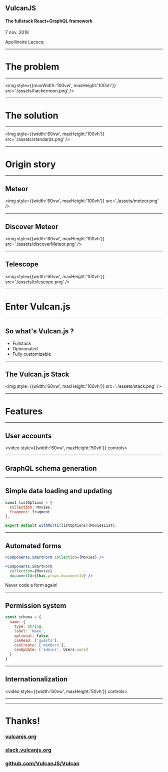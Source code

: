 

<Head>
  <title>Vulcan.js - The full-stack React+GraphQL framework</title>
  <script async defer src="https://buttons.github.io/buttons.js"></script>
</Head>


<Logo/>

## VulcanJS

#### The fullstack React+GraphQL framework

7 nov. 2018

Apollinaire Lecocq

---


# The problem

---

<img style={{maxWidth:'100vw', maxHeight:'100vh'}} src='./assets/hackernoon.png' />

---


# The solution

---

<img style={{width:'60vw', maxHeight:'100vh'}} src='./assets/standards.png' />

---


# Origin story

---

## Meteor

<img style={{width:'60vw', maxHeight:'100vh'}} src='./assets/meteor.png' />

---

## Discover Meteor

<img style={{width:'60vw', maxHeight:'100vh'}} src='./assets/discoverMeteor.png' />

---

## Telescope

<img style={{width:'60vw', maxHeight:'100vh'}} src='./assets/telescope.png' />

---


# Enter Vulcan.js

---

## So what's Vulcan.js ?

<ul style={{textAlign: 'left'}}>
<Appear>
  <li>Fullstack</li>
  <li>Opinionated</li>
  <li>Fully customizable</li>
</Appear>
</ul>

---

## The Vulcan.js Stack

<img style={{width:'60vw', maxHeight:'100vh'}} src='./assets/stack.png' />

---


# Features

---

## User accounts

<video style={{width:'60vw', maxHeight:'50vh'}} controls>
  <source src="./assets/accounts.mp4" type="video/mp4"/>
</video>

---

## GraphQL schema generation

---

## Simple data loading and updating

```js
const listOptions = {
  collection: Movies,
  fragment: fragment
};

export default withMulti(listOptions)(MoviesList);
```

---

## Automated forms

```jsx
<Components.SmartForm collection={Movies} />
```

```jsx
<Components.SmartForm 
  collection={Movies}
  documentId={this.props.documentId} />
```

Never code a form again!

---

## Permission system

```js
const schema = {
  name: {
    type: String,
    label: 'Name',
    optional: false,
    canRead: ['guests'],
    canCreate: ['members'],
    canUpdate: ['admins', Users.owns]
  }
}
```

---

## Internationalization

<video style={{width:'60vw', maxHeight:'50vh'}} controls>
  <source src="./assets/i18n.mp4" type="video/mp4"/>
</video>

---






























---



# Thanks! 
<div>
  <a style={{color:'#33414F', textDecorationColor: 'none'}} href="http://vulcanjs.org" target="_blank">
    <h3>vulcanjs.org</h3>
  </a>
  <a style={{color:'#33414F', textDecorationColor: 'none'}} href="https://slack.vulcanjs.org" target="_blank">
    <h3>slack.vulcanjs.org</h3>
  </a>
  <a style={{color:'#33414F', textDecorationColor: 'none'}} href="https://github.com/VulcanJS/Vulcan" target="_blank">
    <h3>github.com/VulcanJS/Vulcan</h3>
  </a>
  <div style={{width: '100%',marginLeft:'calc(50% - 65px)'}}> 
    <GithubButton type="stargazers" size="large" namespace="VulcanJS" repo="Vulcan" />
  </div>
</div>
